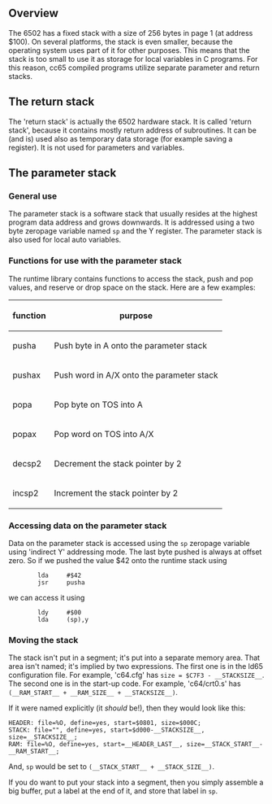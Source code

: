 == Overview ==

The 6502 has a fixed stack with a size of 256 bytes in page 1 (at address $100). On several platforms, the stack is even smaller, because the operating system uses part of it for other purposes. This means that the stack is too small to use it as storage for local variables in C programs. For this reason, cc65 compiled programs utilize separate parameter and return stacks.

== The return stack ==

The 'return stack' is actually the 6502 hardware stack. It is called 'return stack', because it contains mostly return address of subroutines. It can be (and is) used also as temporary data storage (for example saving a register). It is not used for parameters and variables.

== The parameter stack ==

=== General use ===

The parameter stack is a software stack that usually resides at the highest program data address and grows downwards. It is addressed using a two byte zeropage variable named <code>sp</code> and the Y register. The parameter stack is also used for local auto variables.

=== Functions for use with the parameter stack ===

The runtime library contains functions to access the stack, push and pop values, and reserve or drop space on the stack. Here are a few examples:

{| class="wikitable"
! function !! purpose
|-
| pusha  || Push byte in A onto the parameter stack
|-
| pushax || Push word in A/X onto the parameter stack
|-
| popa   || Pop byte on TOS into A
|-
| popax  || Pop word on TOS into A/X
|-
| decsp2 || Decrement the stack pointer by 2
|-
| incsp2 || Increment the stack pointer by 2
|}

=== Accessing data on the parameter stack ===

Data on the parameter stack is accessed using the <code>sp</code> zeropage variable using 'indirect Y' addressing mode. The last byte pushed is always at offset zero. So if we pushed the value $42 onto the runtime stack using

<pre>
        lda     #$42
        jsr     pusha
</pre>

we can access it using 

<pre>
        ldy     #$00
        lda     (sp),y
</pre>


=== Moving the stack ===

The stack isn't put in a segment; it's put into a separate memory area. That area isn't named; it's implied by two expressions.  The first one is in the ld65 configuration file.  For example, 'c64.cfg' has <tt>size = $C7F3 - &#95;&#95;STACKSIZE&#95;&#95;</tt>.  The second one is in the start-up code. For example, 'c64/crt0.s' has <tt>(&#95;&#95;RAM_START&#95;&#95; + &#95;&#95;RAM_SIZE&#95;&#95; + &#95;&#95;STACKSIZE&#95;&#95;)</tt>.

If it were named explicitly (it ''should'' be!), then they would look like this:

<pre>
HEADER: file=%O, define=yes, start=$0801, size=$000C;
STACK: file="", define=yes, start=$d000-__STACKSIZE__, size=__STACKSIZE__;
RAM: file=%O, define=yes, start=__HEADER_LAST__, size=__STACK_START__-__RAM_START__;
</pre>

And, <code>sp</code> would be set to <tt>(&#95;&#95;STACK_START&#95;&#95; + &#95;&#95;STACK_SIZE&#95;&#95;)</tt>.

If you do want to put your stack into a segment, then you simply assemble a big buffer, put a label at the end of it, and store that label in <code>sp</code>.